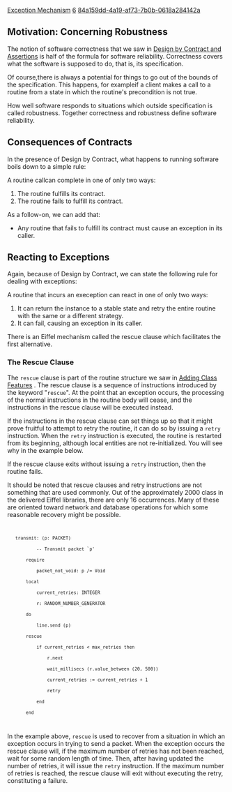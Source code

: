 [[Property:title|Exception Mechanism]]
[[Property:weight|6]]
[[Property:uuid|84a159dd-4a19-af73-7b0b-0618a284142a]]
==Motivation: Concerning Robustness==

The notion of software correctness that we saw in [[Design by Contract and Assertions|Design by Contract and Assertions]]  is half of the formula for software reliability. Correctness covers what the software is supposed to do, that is, its specification. 

Of course,there is always a potential for things to go out of the bounds of the specification. This happens, for exampleif a client makes a call to a routine from a state in which the routine's precondition is not true. 

How well software responds to situations which outside specification is called robustness. Together correctness and robustness define software reliability. 

==Consequences of Contracts==

In the presence of Design by Contract, what happens to running software boils down to a simple rule:

A routine callcan complete in one of only two ways:
# The routine fulfills its contract. 
# The routine fails to fulfill its contract. 

As a follow-on, we can add that:
* Any routine that fails to fulfill its contract must cause an exception in its caller. 

==Reacting to Exceptions==

Again, because of Design by Contract, we can state the following rule for dealing with exceptions:

A routine that incurs an exeception can react in one of only two ways:
# It can return the instance to a stable state and retry the entire routine with the same or a different strategy. 
# It can fail, causing an exception in its caller. 

There is an Eiffel mechanism called the rescue clause which facilitates the first alternative. 

===The Rescue Clause===

The <code>rescue</code> clause is part of the routine structure we saw in [[Adding Class Features|Adding Class Features]] . The rescue clause is a sequence of instructions introduced by the keyword "<code>rescue</code>". At the point that an exception occurs, the processing of the normal instructions in the routine body will cease, and the instructions in the rescue clause will be executed instead. 

If the instructions in the rescue clause can set things up so that it might prove fruitful to attempt to retry the routine, it can do so by issuing a <code>retry</code> instruction. When the <code>retry</code> instruction is executed, the routine is restarted from its beginning, although local entities are not re-initialized. You will see why in the example below. 

If the rescue clause exits without issuing a <code>retry</code> instruction, then the routine fails. 

It should be noted that rescue clauses and retry instructions are not something that are used commonly. Out of the approximately 2000 class in the delivered Eiffel libraries, there are only 16 occurrences. Many of these are oriented toward network and database operations for which some reasonable recovery might be possible. 
<code>
    transmit: (p: PACKET)
            -- Transmit packet `p'
        require
            packet_not_void: p /= Void
        local
            current_retries: INTEGER
            r: RANDOM_NUMBER_GENERATOR
        do
            line.send (p)
        rescue
            if current_retries < max_retries then
                r.next
                wait_millisecs (r.value_between (20, 500))
                current_retries := current_retries + 1
                retry
            end
        end
</code>

In the example above, <code>rescue</code> is used to recover from a situation in which an exception occurs in trying to send a packet. When the exception occurs the rescue clause will, if the maximum number of retries has not been reached, wait for some random length of time. Then, after having updated the number of retries, it will issue the <code>retry</code> instruction. If the maximum number of retries is reached, the rescue clause will exit without executing the retry, constituting a failure. 




